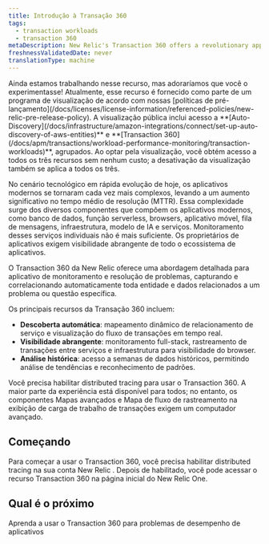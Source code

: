 ```yaml
---
title: Introdução à Transação 360
tags:
  - transaction workloads
  - transaction 360
metaDescription: New Relic's Transaction 360 offers a revolutionary approach to application monitoring and troubleshooting by automatically capturing and correlating all entities and data related to a specific problem or question.
freshnessValidatedDate: never
translationType: machine
---
```


<Callout title="visualização">
  Ainda estamos trabalhando nesse recurso, mas adoraríamos que você o experimentasse! Atualmente, esse recurso é fornecido como parte de um programa de visualização de acordo com nossas [políticas de pré-lançamento](/docs/licenses/license-information/referenced-policies/new-relic-pre-release-policy). A visualização pública inclui acesso a <DNT>**[Auto-Discovery](/docs/infrastructure/amazon-integrations/connect/set-up-auto-discovery-of-aws-entities)**</DNT> e <DNT>**[Transaction 360](/docs/apm/transactions/workload-performance-monitoring/transaction-workloads)**</DNT>, agrupados. Ao optar pela visualização, você obtém acesso a todos os três recursos sem nenhum custo; a desativação da visualização também se aplica a todos os três.
</Callout>

No cenário tecnológico em rápida evolução de hoje, os aplicativos modernos se tornaram cada vez mais complexos, levando a um aumento significativo no tempo médio de resolução (MTTR). Essa complexidade surge dos diversos componentes que compõem os aplicativos modernos, como banco de dados, função serverless, browsers, aplicativo móvel, fila de mensagens, infraestrutura, modelo de IA e serviços. Monitoramento desses serviços individuais não é mais suficiente. Os proprietários de aplicativos exigem visibilidade abrangente de todo o ecossistema de aplicativos.

O Transaction 360 da New Relic oferece uma abordagem detalhada para aplicativo de monitoramento e resolução de problemas, capturando e correlacionando automaticamente toda entidade e dados relacionados a um problema ou questão específica.

Os principais recursos da Transação 360 incluem:

* **Descoberta automática**: mapeamento dinâmico de relacionamento de serviço e visualização do fluxo de transações em tempo real.
* **Visibilidade abrangente**: monitoramento full-stack, rastreamento de transações entre serviços e infraestrutura para visibilidade do browser.
* **Análise histórica**: acesso a semanas de dados históricos, permitindo análise de tendências e reconhecimento de padrões.

<Callout variant="important">
  Você precisa habilitar distributed tracing para usar o Transaction 360. A maior parte da experiência está disponível para todos; no entanto, os componentes Mapas avançados e Mapa de fluxo de rastreamento na exibição de carga de trabalho de transações exigem um computador avançado.
</Callout>

## Começando

Para começar a usar o Transaction 360, você precisa habilitar distributed tracing na sua conta New Relic . Depois de habilitado, você pode acessar o recurso Transaction 360 na página inicial do New Relic One.

## Qual é o próximo

<DocTiles>
  <DocTile title="Transaction 360 UI" path="/docs/apm/transactions/workload-performance-monitoring/transaction-workloads">Aprenda a usar o Transaction 360 para problemas de desempenho de aplicativos</DocTile>
</DocTiles>